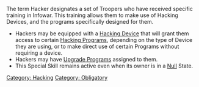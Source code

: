 {{n5-section-hacking}}
{{n5-section-special-skills}}


The term Hacker designates a set of Troopers who have received specific training in Infowar. This training allows them to make use of Hacking Devices, and the programs specifically designed for them.

{{css_skillbox |black| HACKER | AUTOMATIC SKILL }}
{{skill-label | Obligatory }}
{{effects}}
* Hackers may be equipped with a [[Hacking Device]] that will grant them access to certain [[Hacking Program]]s, depending on the type of Device they are using, or to make direct use of certain Programs without requiring a device.
* Hackers may have [[Quantronic_Combat_(Hacking)#Upgrade_Programs_.28UPGRADE.29 | Upgrade Programs]] assigned to them.
* This Special Skill remains active even when its owner is in a [[Null]] State.
{{css_skillbox-end}}



[[Category: Hacking]]

<!-- Label and Trait categories. -->
[[Category: Obligatory ]]